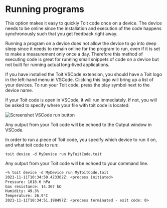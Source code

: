 
# Running programs

This option makes it easy to quickly Toit code once on a device. The device needs to be online since the installation and execution of the code happens synchronously such that you get feedback right away.

Running a program on a device does not allow the device to go into deep sleep since it needs to remain online for the program to run, even if it is set to make a measurement only once a day. Therefore this method of executing code is great for running small snippets of code on a device but not built for running actual long-lived applications.

<Tabs>
<Tab label="VSCode">

If you have installed the Toit VSCode extension, you should have a Toit logo in the left-hand menu in VSCode. Clicking this logo will bring up a list of your devices. To run your Toit code,
press the play symbol next to the device name.

If your Toit code is open in VSCode, it will run immediately. If not, you will be asked to specify where your file with toit code is located.

<img src={vscode_run} alt="Screenshot VSCode run button" />

Any output from your Toit code will be echoed to the Output window in VSCode.


</Tab>
<Tab label="CLI">

In order to run a piece of Toit code, you specify which device to run it on, and what toit code to run:

```shell
toit device -d MyDevice run MyToitCode.toit
```

Any output from your Toit code will be echoed to your command line.

```txt
~% toit device -d MyDevice run MyToitCode.toit
2021-11-11T10:34:50.423362Z: <process initiated>
Pressure: 1018.6 hPa
Gas resistance: 14.367 kΩ
Humidity: 49.3%
Temperature: 26.9°C
2021-11-11T10:34:51.198497Z: <process terminated - exit code: 0>

```
</Tab>
</Tabs>


